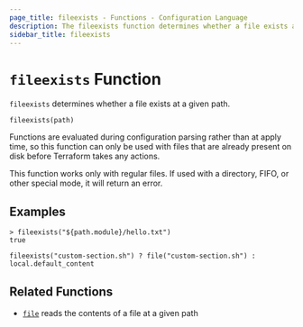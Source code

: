 ```yaml
---
page_title: fileexists - Functions - Configuration Language
description: The fileexists function determines whether a file exists at a given path.
sidebar_title: fileexists
---
```


# `fileexists` Function

`fileexists` determines whether a file exists at a given path.

```hcl
fileexists(path)
```

Functions are evaluated during configuration parsing rather than at apply time,
so this function can only be used with files that are already present on disk
before Terraform takes any actions.

This function works only with regular files. If used with a directory, FIFO,
or other special mode, it will return an error.

## Examples

```
> fileexists("${path.module}/hello.txt")
true
```

```hcl
fileexists("custom-section.sh") ? file("custom-section.sh") : local.default_content
```

## Related Functions

- [`file`](/language/functions/file) reads the contents of a file at a given path
